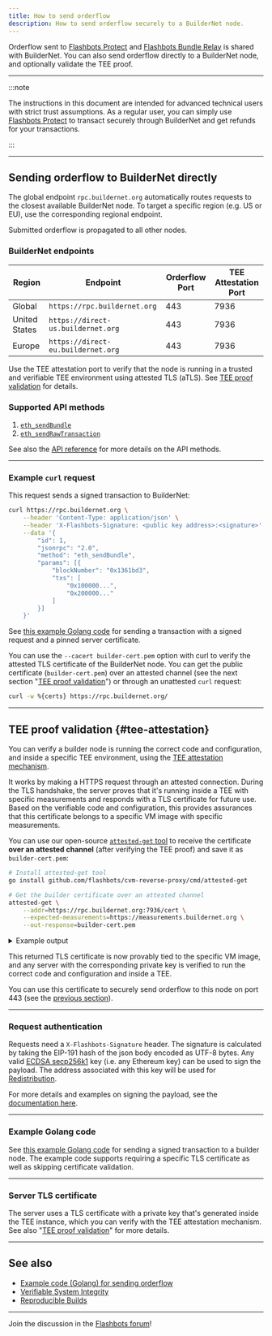 ```yaml
---
title: How to send orderflow
description: How to send orderflow securely to a BuilderNet node.
---
```


Orderflow sent to [Flashbots Protect](https://protect.flashbots.net) and [Flashbots Bundle Relay](https://docs.flashbots.net/flashbots-auction/advanced/rpc-endpoint) is shared with BuilderNet. You can also send orderflow directly to a BuilderNet node, and optionally validate the TEE proof.

---

:::note

The instructions in this document are intended for advanced technical users with strict trust assumptions. As a regular user, you can simply use [Flashbots Protect](https://protect.flashbots.net) to transact securely through BuilderNet and get refunds for your transactions.

:::

<hr class="clean" />

## Sending orderflow to BuilderNet directly

The global endpoint `rpc.buildernet.org` automatically routes requests to the closest available BuilderNet node. To target a specific region (e.g. US or EU), use the corresponding regional endpoint.

Submitted orderflow is propagated to all other nodes.

### BuilderNet endpoints

| Region        | Endpoint                           | Orderflow Port | TEE Attestation Port |
| ------------- | ---------------------------------- | -------------- | -------------------- |
| Global        | `https://rpc.buildernet.org`       | 443            | 7936                 |
| United States | `https://direct-us.buildernet.org` | 443            | 7936                 |
| Europe        | `https://direct-eu.buildernet.org` | 443            | 7936                 |

Use the TEE attestation port to verify that the node is running in a trusted and verifiable TEE environment using attested TLS (aTLS).
See [TEE proof validation](#tee-attestation) for details.

### Supported API methods

1. [`eth_sendBundle`](https://docs.flashbots.net/flashbots-auction/advanced/rpc-endpoint#eth_sendbundle)
3. [`eth_sendRawTransaction`](https://docs.metamask.io/wallet/reference/json-rpc-methods/eth_sendrawtransaction/)

See also the [API reference](api) for more details on the API methods.

---

### Example `curl` request

This request sends a signed transaction to BuilderNet:

```bash
curl https://rpc.buildernet.org \
    --header 'Content-Type: application/json' \
    --header 'X-Flashbots-Signature: <public key address>:<signature>' \
    --data '{
        "id": 1,
        "jsonrpc": "2.0",
        "method": "eth_sendBundle",
        "params": [{
            "blockNumber": "0x1361bd3",
            "txs": [
                "0x100000...",
                "0x200000..."
            ]
        }]
    }'
```


See [this example Golang code](https://github.com/flashbots/go-utils/blob/main/examples/send-multioperator-orderflow/main.go) for sending a transaction with a signed request and a pinned server certificate.

You can use the `--cacert builder-cert.pem` option with curl to verify the attested TLS certificate of the BuilderNet node. You can get the public certificate (`builder-cert.pem`) over an attested channel (see the next section "[TEE proof validation](#tee-attestation)") or through an unattested `curl` request:

```bash
curl -w %{certs} https://rpc.buildernet.org/
```

<hr class="clean" />

## TEE proof validation {#tee-attestation}

You can verify a builder node is running the correct code and configuration, and inside a specific TEE environment, using the [TEE attestation mechanism](encryption-attestations).

It works by making a HTTPS request through an attested connection. During the TLS handshake, the server proves that it's running inside a TEE with specific measurements and responds with a TLS certificate for future use. Based on the verifiable code and configuration, this provides assurances that this certificate belongs to a specific VM image with specific measurements.

You can use our open-source [`attested-get` tool](https://github.com/flashbots/cvm-reverse-proxy/blob/main/cmd/attested-get/main.go) to receive the certificate **over an attested channel** (after verifying the TEE proof) and save it as `builder-cert.pem`:

```bash
# Install attested-get tool
go install github.com/flashbots/cvm-reverse-proxy/cmd/attested-get

# Get the builder certificate over an attested channel
attested-get \
    --addr=https://rpc.buildernet.org:7936/cert \
    --expected-measurements=https://measurements.buildernet.org \
    --out-response=builder-cert.pem
```


<details>
  <summary>Example output</summary>

```bash
time=2025-04-24T11:12:19.747+01:00 level=INFO msg="Loading expected measurements from https://measurements.buildernet.org ..." service=attested-get version=dev
time=2025-04-24T11:12:20.186+01:00 level=INFO msg="Measurements loaded" service=attested-get version=dev measurements=4
time=2025-04-24T11:12:20.186+01:00 level=INFO msg="Executing attested GET request to https://rpc.buildernet.org:7936/cert ..." service=attested-get version=dev
time=2025-04-24T11:12:20.786+01:00 level=INFO msg="Validating attestation document" service=attested-get version=dev
time=2025-04-24T11:12:21.940+01:00 level=INFO msg="Successfully validated attestation document" service=attested-get version=dev
time=2025-04-24T11:12:22.051+01:00 level=INFO msg="Measurements for azure-tdx with 24 entries:" service=attested-get version=dev
{
    "0": "2ade8023eeec241d83eff996830fd33b6b26811a79e8e809def01296337abced",
    "1": "3d458cfe55cc03ea1f443f1562beec8df51c75e14a9fcf9a7234a13f198e7969",
    "10": "0000000000000000000000000000000000000000000000000000000000000000",
    "11": "3aede0e78b33f4197175b73468be54f168a46719c063b7c4f27c10984e614b38",
    "12": "0000000000000000000000000000000000000000000000000000000000000000",
    "13": "0000000000000000000000000000000000000000000000000000000000000000",
    "14": "0000000000000000000000000000000000000000000000000000000000000000",
    "15": "0000000000000000000000000000000000000000000000000000000000000000",
    "16": "0000000000000000000000000000000000000000000000000000000000000000",
    "17": "ffffffffffffffffffffffffffffffffffffffffffffffffffffffffffffffff",
    "18": "ffffffffffffffffffffffffffffffffffffffffffffffffffffffffffffffff",
    "19": "ffffffffffffffffffffffffffffffffffffffffffffffffffffffffffffffff",
    "2": "3d458cfe55cc03ea1f443f1562beec8df51c75e14a9fcf9a7234a13f198e7969",
    "20": "ffffffffffffffffffffffffffffffffffffffffffffffffffffffffffffffff",
    "21": "ffffffffffffffffffffffffffffffffffffffffffffffffffffffffffffffff",
    "22": "ffffffffffffffffffffffffffffffffffffffffffffffffffffffffffffffff",
    "23": "0000000000000000000000000000000000000000000000000000000000000000",
    "3": "3d458cfe55cc03ea1f443f1562beec8df51c75e14a9fcf9a7234a13f198e7969",
    "4": "966f0aa4b6f6952e601712cfe78f71a6ae61467a425a92d0800c754e98933d78",
    "5": "18b53ae9ecb6aca7d765eae8e4324ecb61691822deb2bd6d318b76b6835ae4f0",
    "6": "737a9771c3575e3202b8dc69e4881de4b666253cfa92a5dbac6d99fd7e81c8c2",
    "7": "124daf47b4d67179a77dc3c1bcca198ae1ee1d094a2a879974842e44ab98bb06",
    "8": "0000000000000000000000000000000000000000000000000000000000000000",
    "9": "af03ec5b7f02f5b9779f04bc837b8cbbf85d5b0386d5f387d8b99e8f0d9a1fa4"
}
time=2025-04-24T11:12:22.051+01:00 level=INFO msg="Measurements match expected measurements ✅" service=attested-get version=dev matchedMeasurements=buildernet-v1.3.0-azure-tdx-d17a02695c1acc0800aff80e86efbe0e5919843184e6562d8d572894ab43d149.wic.vhd
time=2025-04-24T11:12:22.051+01:00 level=INFO msg="Response body with 696 bytes:" service=attested-get version=dev
-----BEGIN CERTIFICATE-----
MIIB1TCCAXugAwIBAgIRAJpsLIpuWcMaYpyLRyfzzu0wCgYIKoZIzj0EAwIwDzEN
MAsGA1UEChMEQWNtZTAeFw0yNTA0MjMxMDAzMDNaFw0yNjA0MjMxMDAzMDNaMA8x
DTALBgNVBAoTBEFjbWUwWTATBgcqhkjOPQIBBggqhkjOPQMBBwNCAASA4Uu/+Pgc
AAmWJGnMIpmaGmtFnRN+CBJhwbo7TCipr8SteJvPNVxST2bPEyfCBFshqIOPOKmb
fAMdHhfiDTGoo4G3MIG0MA4GA1UdDwEB/wQEAwIChDATBgNVHSUEDDAKBggrBgEF
BQcDATAPBgNVHRMBAf8EBTADAQH/MB0GA1UdDgQWBBQny7C1W6ZyOLHBj65XmNlW
uJYJgjBdBgNVHREEVjBUgglsb2NhbGhvc3SCO2J1aWxkZXJuZXQtZmxhc2hib3Rz
LWF6dXJlLWVhc3R1czItMDUuYnVpbGRlci5mbGFzaGJvdHMubmV0hwR/AAABhwSs
yxY0MAoGCCqGSM49BAMCA0gAMEUCIDU9SabP100dPVBCUoQJ7RkmH9hEbjinNgdF
MREbwxknAiEA51ZRCYn/9UDvQA6DqCgNndwU1x2N2EvDtDAG79ZhVo0=
-----END CERTIFICATE-----
```

</details>

This returned TLS certificate is now provably tied to the specific VM image, and any server with the corresponding private key is verified to run the correct code and configuration and inside a TEE.

You can use this certificate to securely send orderflow to this node on port 443 (see the [previous section](#example-curl-request)).


<hr class="clean" />

### Request authentication

Requests need a `X-Flashbots-Signature` header. The signature is calculated by taking the EIP-191 hash of the json body encoded as UTF-8 bytes.
Any valid [ECDSA secp256k1](https://en.bitcoin.it/wiki/Secp256k1) key (i.e. any Ethereum key) can be used to sign the payload. The address associated with this key will be used for [Redistribution](refunds).

For more details and examples on signing the payload, see the [documentation here](https://docs.flashbots.net/flashbots-auction/advanced/rpc-endpoint#authentication).

<hr class="clean" />

### Example Golang code

See [this example Golang code](https://github.com/flashbots/go-utils/blob/main/examples/send-multioperator-orderflow/main.go) for sending a signed transaction to a builder node.
The example code supports requiring a specific TLS certificate as well as skipping certificate validation.

<hr class="clean" />

### Server TLS certificate

The server uses a TLS certificate with a private key that's generated inside the TEE instance, which you can verify with the TEE attestation mechanism. See also "[TEE proof validation](#tee-attestation)" for more details.

<hr class="clean" />

## See also

- [Example code (Golang) for sending orderflow](https://github.com/flashbots/go-utils/blob/main/examples/send-multioperator-orderflow/main.go)
- [Verifiable System Integrity](verifiable-system-integrity)
- [Reproducible Builds](os-services-builds#reproducible-builds)

---

Join the discussion in the [Flashbots forum](https://collective.flashbots.net/c/builders/14)!
